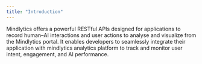 ```yaml
---
title: "Introduction"
---
```


Mindlytics offers a powerful RESTful APIs designed for applications to record human–AI interactions and user actions to analyse and visualize from the Mindlytics portal. It enables developers to seamlessly integrate their application with mindlytics analytics platform to track and monitor user intent, engagement, and AI performance.